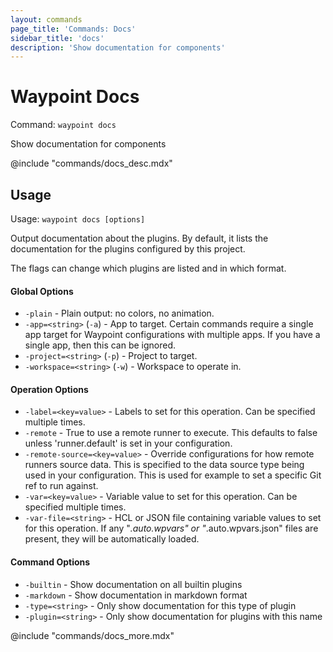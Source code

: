 ```yaml
---
layout: commands
page_title: 'Commands: Docs'
sidebar_title: 'docs'
description: 'Show documentation for components'
---
```


# Waypoint Docs

Command: `waypoint docs`

Show documentation for components

@include "commands/docs_desc.mdx"

## Usage

Usage: `waypoint docs [options]`

Output documentation about the plugins. By default, it lists the documentation
for the plugins configured by this project.

The flags can change which plugins are listed and in which format.

#### Global Options

- `-plain` - Plain output: no colors, no animation.
- `-app=<string>` (`-a`) - App to target. Certain commands require a single app target for Waypoint configurations with multiple apps. If you have a single app, then this can be ignored.
- `-project=<string>` (`-p`) - Project to target.
- `-workspace=<string>` (`-w`) - Workspace to operate in.

#### Operation Options

- `-label=<key=value>` - Labels to set for this operation. Can be specified multiple times.
- `-remote` - True to use a remote runner to execute. This defaults to false
  unless 'runner.default' is set in your configuration.
- `-remote-source=<key=value>` - Override configurations for how remote runners source data. This is specified to the data source type being used in your configuration. This is used for example to set a specific Git ref to run against.
- `-var=<key=value>` - Variable value to set for this operation. Can be specified multiple times.
- `-var-file=<string>` - HCL or JSON file containing variable values to set for this operation. If any "_.auto.wpvars" or "_.auto.wpvars.json" files are present, they will be automatically loaded.

#### Command Options

- `-builtin` - Show documentation on all builtin plugins
- `-markdown` - Show documentation in markdown format
- `-type=<string>` - Only show documentation for this type of plugin
- `-plugin=<string>` - Only show documentation for plugins with this name

@include "commands/docs_more.mdx"
